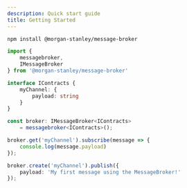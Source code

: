 ```yaml
---
description: Quick start guide
title: Getting Started
---
```


```bash
npm install @morgan-stanley/message-broker
```

```Typescript
import {
    messagebroker,
    IMessageBroker
} from '@morgan-stanley/message-broker'

interface IContracts {
    myChannel: {
        payload: string
    }
}

const broker: IMessageBroker<IContracts>
    = messagebroker<IContracts>();

broker.get('myChannel').subscribe(message => {
    console.log(message.payload)
});

broker.create('myChannel').publish({
    payload: 'My first message using the MessageBroker!'
});
```
